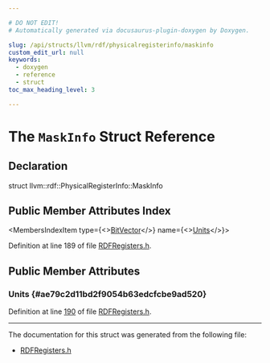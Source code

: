 ```yaml
---

# DO NOT EDIT!
# Automatically generated via docusaurus-plugin-doxygen by Doxygen.

slug: /api/structs/llvm/rdf/physicalregisterinfo/maskinfo
custom_edit_url: null
keywords:
  - doxygen
  - reference
  - struct
toc_max_heading_level: 3

---
```





# The `MaskInfo` Struct Reference

<DoxygenPage pluginConfig={pluginConfig}>



## Declaration

<CodeBlock>struct llvm::rdf::PhysicalRegisterInfo::MaskInfo</CodeBlock>

## Public Member Attributes Index

<MembersIndex>

<MembersIndexItem
  type={<><a href="/docs/api/classes/llvm/bitvector">BitVector</a></>}
  name={<><a href="#ae79c2d11bd2f9054b63edcfcbe9ad520">Units</a></>}>
</MembersIndexItem>

</MembersIndex>


Definition at line 189 of file <a href="/docs/api/files/include/include/llvm/include/llvm/codegen/rdfregisters-h">RDFRegisters.h</a>.

<SectionDefinition>

## Public Member Attributes

### Units {#ae79c2d11bd2f9054b63edcfcbe9ad520}

<MemberDefinition
  prototype="BitVector llvm::rdf::PhysicalRegisterInfo::MaskInfo::Units">

Definition at line <a href="/docs/api/files/include/include/llvm/include/llvm/codegen/rdfregisters-h/#l00190">190</a> of file <a href="/docs/api/files/include/include/llvm/include/llvm/codegen/rdfregisters-h">RDFRegisters.h</a>.
</MemberDefinition>

</SectionDefinition>

<hr/>

The documentation for this struct was generated from the following file:

<ul>
<li><a href="/docs/api/files/include/include/llvm/include/llvm/codegen/rdfregisters-h">RDFRegisters.h</a></li>
</ul>

</DoxygenPage>

